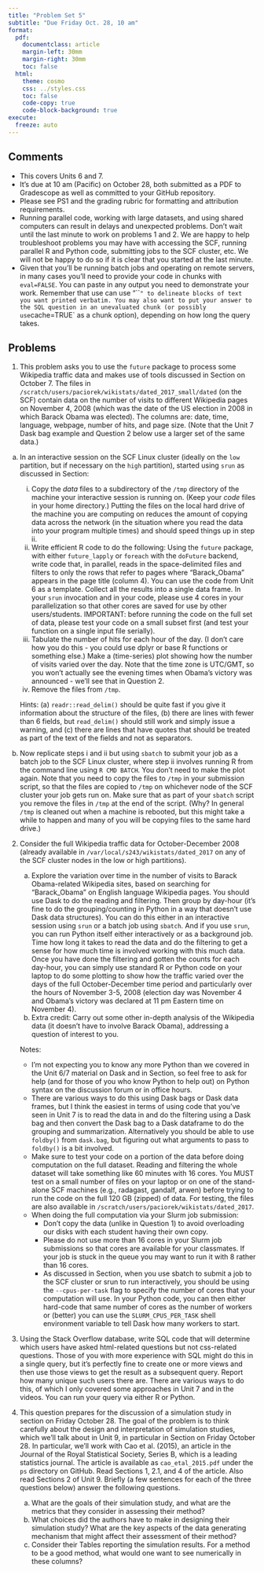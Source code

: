 ```yaml
---
title: "Problem Set 5"
subtitle: "Due Friday Oct. 28, 10 am"
format:
  pdf:
    documentclass: article
    margin-left: 30mm
    margin-right: 30mm
    toc: false
  html:
    theme: cosmo
    css: ../styles.css
    toc: false
    code-copy: true
    code-block-background: true
execute:
  freeze: auto
---
```



## Comments

- This covers Units 6 and 7.
- It's due at 10 am (Pacific) on October 28, both submitted as a PDF to Gradescope as well as committed to your GitHub repository.
- Please see PS1 and the grading rubric for formatting and attribution requirements.
- Running parallel code, working with large datasets, and using shared computers can result in delays and unexpected problems. Don't wait until the last minute to work on problems 1 and 2. We are happy to help troubleshoot problems you may have with accessing the SCF, running parallel R and Python code, submitting jobs to the SCF cluster, etc. We will not be happy to do so if it is clear that you started at the last minute.
- Given that you'll be running batch jobs and operating on remote servers, in many cases you'll need to provide your code in chunks with `eval=FALSE`. You can paste in any output you need to demonstrate your work. Remember that use can use "```" to delineate blocks of text you want printed verbatim. You may also want to put your answer to the SQL question in an unevaluated chunk (or possibly use `cache=TRUE` as a chunk option), depending on how long the query takes.

## Problems

1. This problem asks you to use the `future` package to process some Wikipedia traffic data and makes use of tools discussed in Section on October 7. The files in `/scratch/users/paciorek/wikistats/dated_2017_small/dated` (on the SCF) contain data on the number of visits to different Wikipedia pages on November 4, 2008 (which was the date of the US election in 2008 in which Barack Obama was elected). The columns are: date, time, language, webpage, number of hits, and page size. (Note that the Unit 7 Dask bag example and Question 2 below use a larger set of the same data.)

  a. In an interactive session on the SCF Linux cluster (ideally on the `low` partition, but if necessary on the `high` partition), started using `srun` as discussed in Section:
     i. Copy the *data* files to a subdirectory of the `/tmp` directory of the machine your interactive session is running on. (Keep your *code* files in your home directory.) Putting the files on the local hard drive of the machine you are computing on reduces the amount of copying data across the network (in the situation where you read the data into your program multiple times) and should speed things up in step ii. 
     ii. Write efficient R code to do the following: Using the `future` package, with either `future_lapply` or `foreach` with the `doFuture` backend, write code that, in parallel, reads in the space-delimited files and filters to only the rows that refer to pages where "Barack_Obama" appears in the page title (column 4). You can use the code from Unit 6 as a template. Collect all the results into a single data frame. In your `srun` invocation and in your code, please use 4 cores in your parallelization so that other cores are saved for use by other users/students. IMPORTANT: before running the code on the full set of data, please test your code on a small subset first (and test your function on a single input file serially).
     iii. Tabulate the number of hits for each hour of the day. (I don't care how you do this - you could use dplyr or base R functions or something else.) Make a (time-series) plot showing how the number of visits varied over the day. Note that the time zone is UTC/GMT, so you won't actually see the evening times when Obama's victory was announced - we'll see that in Question 2.
     iv. Remove the files from `/tmp`.
     
     Hints: (a) `readr::read_delim()` should be quite fast if you give it information about the structure of the files, (b) there are lines with fewer than 6 fields, but `read_delim()` should still work and simply issue a warning, and (c) there are lines that have quotes that should be treated as part of the text of the fields and not as separators.

  b. Now replicate steps i and ii but using `sbatch` to submit your job as a batch job to the SCF Linux cluster, where step ii involves running R from the command line using `R CMD BATCH`. You don't need to make the plot again. Note that you need to copy the files to `/tmp` in your submission script, so that the files are copied to `/tmp` on whichever node of the SCF cluster your job gets run on. Make sure that as part of your `sbatch` script you remove the files in `/tmp` at the end of the script. (Why? In general `/tmp` is cleaned out when a machine is rebooted, but this might take a while to happen and many of you will be copying files to the same hard drive.)
  

2. Consider the full Wikipedia traffic data for October-December 2008 (already available in `/var/local/s243/wikistats/dated_2017` on any of the SCF cluster nodes in the low or high partitions).
   a. Explore the variation over time in the number of visits to Barack Obama-related Wikipedia sites, based on searching for “Barack_Obama” on English language Wikipedia pages. You should use Dask to do the reading and filtering. Then group by day-hour (it's fine to do the grouping/counting in Python in a way that doesn't use Dask data structures). You can do this either in an interactive session using `srun` or a batch job using `sbatch`. And if you use `srun`, you can run Python itself either interactively or as a background job. Time how long it takes to read the data and do the filtering to get a sense for how much time is involved working with this much data. Once you have done the filtering and gotten the counts for each day-hour, you can simply use standard R or Python code on your laptop to do some plotting to show how the traffic varied over the days of the full October-December time period and particularly over the hours of November 3-5, 2008 (election day was November 4 and Obama's victory was declared at 11 pm Eastern time on November 4). 
   b. Extra credit: Carry out some other in-depth analysis of the Wikipedia data (it doesn't have to involve Barack Obama), addressing a question of interest to you.

   Notes:
     - I'm not expecting you to know any more Python than we covered in the Unit 6/7 material on Dask and in Section, so feel free to ask for help (and for those of you who know Python to help out) on Python syntax on the discussion forum or in office hours. 
     - There are various ways to do this using Dask bags or Dask data frames, but I think the easiest in terms of using code that you've seen in Unit 7 is to read the data in and do the filtering using a Dask bag and then convert the Dask bag to a Dask dataframe to do the grouping and summarization. Alternatively you should be able to use `foldby()` from `dask.bag`, but figuring out what arguments to pass to `foldby()` is a bit involved.
     - Make sure to test your code on a portion of the data before doing computation on the full dataset. Reading and filtering the whole dataset will take something like 60 minutes with 16 cores. You MUST test on a small number of files on your laptop or on one of the stand-alone SCF machines (e.g., radagast, gandalf, arwen) before trying to run the code on the full 120 GB (zipped) of data. For testing, the files are also available in `/scratch/users/paciorek/wikistats/dated_2017`.
     - When doing the full computation via your Slurm job submission:
         - Don't copy the data (unlike in Question 1) to avoid overloading our disks with each student having their own copy.
         -  Please do not use more than 16 cores in your Slurm job submissions so that cores are available for your classmates. If your job is stuck in the queue you may want to run it with 8 rather than 16 cores.
         - As discussed in Section, when you use sbatch to submit a job to the SCF cluster or srun to run interactively, you should be using the `--cpus-per-task` flag to specify the number of cores that your computation will use. In your Python code, you can then either hard-code that same number of cores as the number of workers or (better) you can use the `SLURM_CPUS_PER_TASK` shell environment variable to tell Dask how many workers to start. 

3. Using the Stack Overflow database, write SQL code that will determine which users have asked html-related questions but not css-related questions. Those of you with more experience with SQL might do this in a single query, but it's perfectly fine to create one or more views and then use those views to get the result as a subsequent query. Report how many unique such users there are. There are various ways to do this, of which I only covered some approaches in Unit 7 and in the videos. You can run your query via either R or Python.

4. This question prepares for the discussion of a simulation study in section on Friday October 28. The goal of the problem is to think carefully about the design and interpretation of simulation studies, which we'll talk about in Unit 9, in particular in Section on Friday October 28. In particular, we’ll work with Cao et al. (2015), an article in the Journal of the Royal Statistical Society, Series B, which is a leading statistics journal.  The article is available as `cao_etal_2015.pdf` under the `ps` directory on GitHub. Read Sections 1, 2.1, and 4 of the article. Also read Sections 2 of Unit 9. Briefly (a few sentences for each of the three questions below) answer the following questions. 

   a. What are the goals of their simulation study, and what are the metrics that they consider in assessing their method? 
   b. What choices did the authors have to make in designing their simulation study? What are the key aspects of the data generating mechanism that might affect their assessment of their method?
   c. Consider their Tables reporting the simulation results. For a method to be a good method, what would one want to see numerically in these columns?



